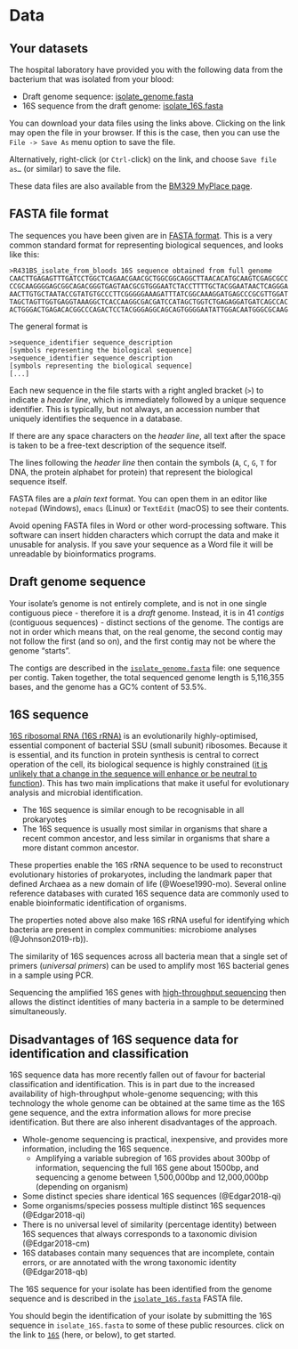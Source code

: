 # Data

## Your datasets

The hospital laboratory have provided you with the following data from the bacterium that was isolated from your blood:

- Draft genome sequence: [isolate_genome.fasta](assets/data/isolate_genome.fasta)
- 16S sequence from the draft genome: [isolate_16S.fasta](assets/data/isolate_16S.fasta)

::: { .callout-tip title="Downloading data files"}
You can download your data files using the links above. Clicking on the link may open the file in your browser. If this is the case, then you can use the `File -> Save As` menu option to save the file.

Alternatively, right-click (or `Ctrl-`click) on the link, and choose `Save file as…` (or similar) to save the file.

These data files are also available from the [BM329 MyPlace page](https://classes.myplace.strath.ac.uk/course/view.php?id=21635).
:::

::: { .callout-note collapse="true"}
## FASTA file format

The sequences you have been given are in [FASTA format](https://www.ncbi.nlm.nih.gov/genbank/fastaformat/). This is a very common standard format for representing biological sequences, and looks like this:

```text
>R431BS_isolate_from_bloods 16S sequence obtained from full genome
CAACTTGAGAGTTTGATCCTGGCTCAGAACGAACGCTGGCGGCAGGCTTAACACATGCAAGTCGAGCGCC
CCGCAAGGGGAGCGGCAGACGGGTGAGTAACGCGTGGGAATCTACCTTTTGCTACGGAATAACTCAGGGA
AACTTGTGCTAATACCGTATGTGCCCTTCGGGGGAAAGATTTATCGGCAAAGGATGAGCCCGCGTTGGAT
TAGCTAGTTGGTGAGGTAAAGGCTCACCAAGGCGACGATCCATAGCTGGTCTGAGAGGATGATCAGCCAC
ACTGGGACTGAGACACGGCCCAGACTCCTACGGGAGGCAGCAGTGGGGAATATTGGACAATGGGCGCAAG
```

The general format is

```text
>sequence_identifier sequence_description
[symbols representing the biological sequence]
>sequence_identifier sequence_description
[symbols representing the biological sequence]
[...]
```

Each new sequence in the file starts with a right angled bracket (`>`) to indicate a _header line_, which is immediately followed by a unique sequence identifier. This is typically, but not always, an accession number that uniquely identifies the sequence in a database.

If there are any space characters on the _header line_, all text after the space is taken to be a free-text description of the sequence itself.

The lines following the _header line_ then contain the symbols (`A`, `C`, `G`, `T` for DNA, the protein alphabet for protein) that represent the biological sequence itself.
:::

::: { .callout-tip }
FASTA files are a _plain text_ format. You can open them in an editor like `notepad` (Windows), `emacs` (Linux) or `TextEdit` (macOS) to see their contents.
:::

::: { .callout-warning }
Avoid opening FASTA files in Word or other word-processing software. This software can insert hidden characters which corrupt the data and make it unusable for analysis. If you save your sequence as a Word file it will be unreadable by bioinformatics programs.
:::

## Draft genome sequence

Your isolate's genome is not entirely complete, and is not in one single contiguous piece - therefore it is a _draft_ genome. Instead, it is in 41 _contigs_ (contiguous sequences) - distinct sections of the genome. The contigs are not in order which means that, on the real genome, the second contig may not follow the first (and so on), and the first contig may not be where the genome "starts".

The contigs are described in the [`isolate_genome.fasta`](assets/data/isolate_genome.fasta) file: one sequence per contig. Taken together, the total sequenced genome length is 5,116,355 bases, and the genome has a GC% content of 53.5%.

## 16S sequence

[16S ribosomal RNA (16S rRNA)](https://en.wikipedia.org/wiki/16S_ribosomal_RNA) is an evolutionarily highly-optimised, essential component of bacterial SSU (small subunit) ribosomes. Because it is essential, and its function in protein synthesis is central to correct operation of the cell, its biological sequence is highly constrained ([it is unlikely that a change in the sequence will enhance or be neutral to function](https://en.wikipedia.org/wiki/Negative_selection_(natural_selection))). This has two main implications that make it useful for evolutionary analysis and microbial identification.

- The 16S sequence is similar enough to be recognisable in all prokaryotes
- The 16S sequence is usually most similar in organisms that share a recent common ancestor, and less similar in organisms that share a more distant common ancestor.

These properties enable the 16S rRNA sequence to be used to reconstruct evolutionary histories of prokaryotes, including the landmark paper that defined Archaea as a new domain of life (@Woese1990-mo). Several online reference databases with curated 16S sequence data are commonly used to enable bioinformatic identification of organisms.

::: { .callout-note }
The properties noted above also make 16S rRNA useful for identifying which bacteria are present in complex communities: microbiome analyses (@Johnson2019-rb)).

The similarity of 16S sequences across all bacteria mean that a single set of primers (_universal primers_) can be used to amplify most 16S bacterial genes in a sample using PCR.

Sequencing the amplified 16S genes with [high-throughput sequencing](https://www.illumina.com/areas-of-interest/microbiology/microbial-sequencing-methods/16s-rrna-sequencing.html) then allows the distinct identities of many bacteria in a sample to be determined simultaneously.
:::

::: { .callout-warning collapse="true"}
## Disadvantages of 16S sequence data for identification and classification

16S sequence data has more recently fallen out of favour for bacterial classification and identification. This is in part due to the increased availability of high-throughput whole-genome sequencing; with this technology the whole genome can be obtained at the same time as the 16S gene sequence, and the extra information allows for more precise identification. But there are also inherent disadvantages of the approach.

- Whole-genome sequencing is practical, inexpensive, and provides more information, including the 16S sequence.
  - Amplifying a variable subregion of 16S provides about 300bp of information, sequencing the full 16S gene about 1500bp, and sequencing a genome between 1,500,000bp and 12,000,000bp (depending on organism)
- Some distinct species share identical 16S sequences (@Edgar2018-qi)
- Some organisms/species possess multiple distinct 16S sequences (@Edgar2018-qi)
- There is no universal level of similarity (percentage identity) between 16S sequences that always corresponds to a taxonomic division (@Edgar2018-cm)
- 16S databases contain many sequences that are incomplete, contain errors, or are annotated with the wrong taxonomic identity (@Edgar2018-qb)
:::

The 16S sequence for your isolate has been identified from the genome sequence and is described in the [`isolate_16S.fasta`](assets/data/isolate_16S.fasta) FASTA file.

::: { .callout-tip title="Begin your identification"}
You should begin the identification of your isolate by submitting the 16S sequence in `isolate_16S.fasta` to some of these public resources. click on the link to [`16S`](16s.qmd) (here, or below), to get started.
:::
